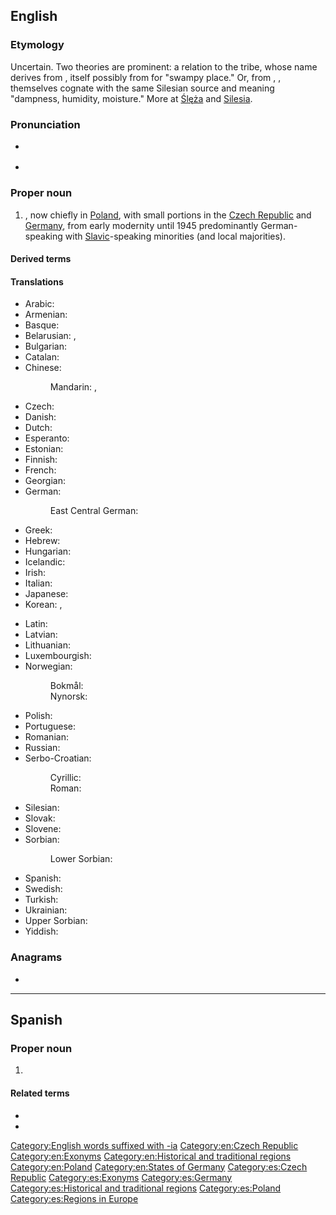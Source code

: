 {{also|silesia|Silésia}}
==English==
{{wikipedia}}

===Etymology===
Uncertain. Two theories are prominent: a relation to the {{der|en|gem|-}} {{w|Silingi}} tribe, whose name derives from {{der|en|grc|Σιλίγγαι}}, itself possibly from {{der|en|szl|-}} for "swampy place."  Or, from {{der|en|cu|ślęg}}, {{m|cu|śląg}}, themselves cognate with the same Silesian source and meaning "dampness, humidity, moisture."  More at [[w:Ślęża#Etymology|Ślęża]] and [[w:Silesia#Etymology|Silesia]].

===Pronunciation===
* {{a|RP}} {{IPA|en|/saɪˈliːʃə/}}
* {{a|US}} {{IPA|en|/saɪˈliʒə/}}

===Proper noun===
{{en-proper noun}}

# {{place|en|region|in central|cont/Europe}}, now chiefly in [[Poland]], with small portions in the [[Czech Republic]] and [[Germany]], from early modernity until 1945 predominantly German-speaking with [[Slavic]]-speaking minorities (and local majorities).

====Derived terms====
{{der2|en
|Silesian
|sleazy
|sleaze
|Upper Silesia}}

====Translations====
{{trans-top|region}}
* Arabic: {{t|ar|سِيلِيزْيَا|f|tr=silīzyā}}
* Armenian: {{t|hy|Սիլեզիա}}
* Basque: {{t|eu|Silesia}}
* Belarusian: {{t|be|Сіле́зія|f|sc=Cyrl}}, {{t|be|Шлёнск|m|sc=Cyrl}}
* Bulgarian: {{t|bg|Силе́зия|f}}
* Catalan: {{t+|ca|Silèsia|f}}
* Chinese:
*: Mandarin: {{t+|cmn|西里西亞|sc=Hani}}, {{t+|cmn|西里西亚|tr=Xīlǐxīyà|sc=Hani}}
* Czech: {{t+|cs|Slezsko|n}}
* Danish: {{t|da|Schlesien}}
* Dutch: {{t+|nl|Silezië}}
* Esperanto: {{t|eo|Silezio}}
* Estonian: {{t|et|Sileesia}}
* Finnish: {{t+|fi|Sleesia}}
* French: {{t+|fr|Silésie|f}}
* Georgian: {{t|ka|სილეზია}}
* German: {{t+|de|Schlesien|n}}
*: East Central German: {{t|gmw-ecg|Schläsing|f}} {{q|Silesian}}
* Greek: {{t|el|Σιλεσία}}
* Hebrew: {{t|he|שלזיה|sc=Hebr}}
* Hungarian: {{t+|hu|Szilézia}}
* Icelandic: {{t|is|Slésía|f}}
* Irish: {{t|ga|Siléis|f|alt=an tSiléis}}
* Italian: {{t+|it|Slesia|f}}
* Japanese: {{t|ja|シレジア|tr=Shirejia|sc=Jpan}}
* Korean: {{t|ko|^슐롱스크}}, {{t|ko|^실레지아}}
{{trans-mid}}
* Latin: {{t+|la|Silesia|f}}
* Latvian: {{t|lv|Silēzija|f}}
* Lithuanian: {{t|lt|Silezija|f}}
* Luxembourgish: {{t|lb|Schlesien}}
* Norwegian:
*: Bokmål: {{t|nb|Schlesien|n}}
*: Nynorsk: {{t|nn|Schlesien|n}}
* Polish: {{t+|pl|Śląsk|m}}
* Portuguese: {{t|pt|Silésia|f}}
* Romanian: {{t|ro|Silezia|f}}
* Russian: {{t+|ru|Силе́зия|f}}
* Serbo-Croatian:
*: Cyrillic: {{t|sh|Шлеска}}
*: Roman: {{t+|sh|Šleska}}
* Silesian: {{t|szl|Ślůnsk}}
* Slovak: {{t|sk|Sliezsko|n}}
* Slovene: {{t|sl|Šlesija|f}}
* Sorbian:
*: Lower Sorbian: {{t|dsb|Šlazyńska|f}}
* Spanish: {{t|es|Silesia|f}}
* Swedish: {{t+|sv|Schlesien}}
* Turkish: {{t|tr|Silezya}}
* Ukrainian: {{t|uk|Сілезія}}
* Upper Sorbian: {{t|hsb|Šleska}}
* Yiddish: {{t|yi|שלעסינג|n}}
{{trans-bottom}}

===Anagrams===
* {{anagrams|en|a=aeiilss|liaises}}

[[Category:English words suffixed with -ia]]
[[Category:en:Czech Republic]]
[[Category:en:Exonyms]]
[[Category:en:Historical and traditional regions]]
[[Category:en:Poland]]
[[Category:en:States of Germany‎]]

----

==Spanish==
{{wikipedia|lang=es}}

===Proper noun===
{{es-proper noun|f}}

# {{l|en|Silesia}} {{gloss|region}}

====Related terms====
* {{l|es|silesio}}
* {{l|es|silesiano}}

[[Category:es:Czech Republic]]
[[Category:es:Exonyms]]
[[Category:es:Germany]]
[[Category:es:Historical and traditional regions]]
[[Category:es:Poland]]
[[Category:es:Regions in Europe]]